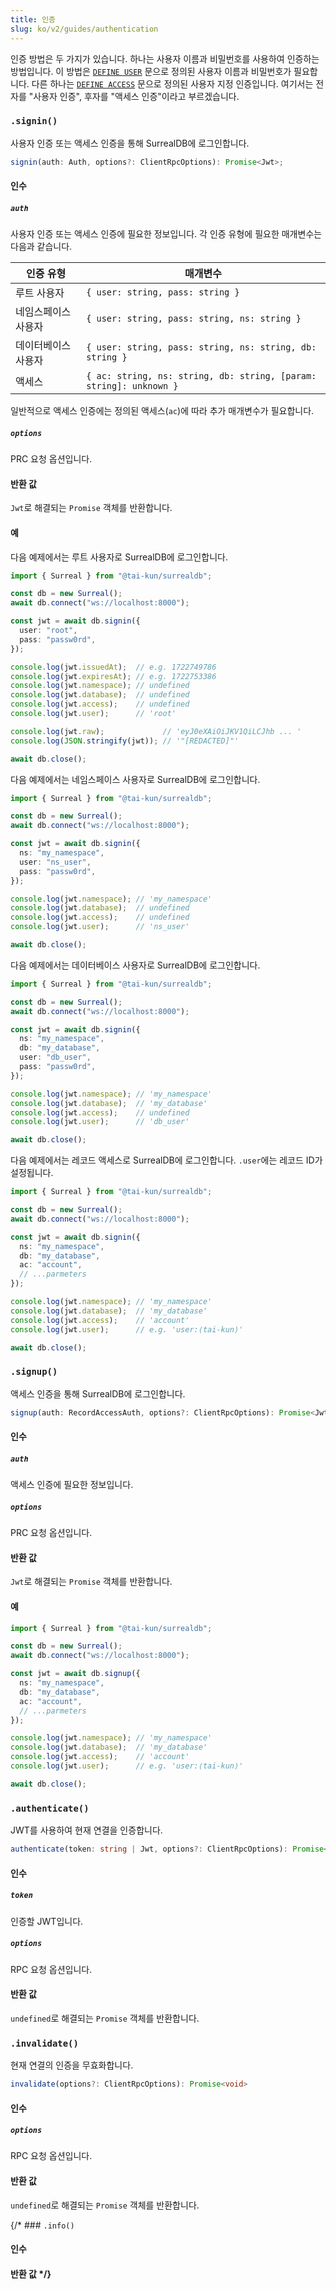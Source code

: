 ```yaml
---
title: 인증
slug: ko/v2/guides/authentication
---
```



인증 방법은 두 가지가 있습니다. 하나는 사용자 이름과 비밀번호를 사용하여 인증하는 방법입니다. 이 방법은 [`DEFINE USER`](https://surrealdb.com/docs/surrealdb/surrealql/statements/define/user) 문으로 정의된 사용자 이름과 비밀번호가 필요합니다. 다른 하나는 [`DEFINE ACCESS`](https://surrealdb.com/docs/surrealdb/surrealql/statements/define/access) 문으로 정의된 사용자 지정 인증입니다. 여기서는 전자를 "사용자 인증", 후자를 "액세스 인증"이라고 부르겠습니다.

### `.signin()` <Badge variant="instance" /><Badge variant="method" />

사용자 인증 또는 액세스 인증을 통해 SurrealDB에 로그인합니다.

```ts
signin(auth: Auth, options?: ClientRpcOptions): Promise<Jwt>;
```

#### 인수

##### `auth`

사용자 인증 또는 액세스 인증에 필요한 정보입니다. 각 인증 유형에 필요한 매개변수는 다음과 같습니다.

| 인증 유형 | 매개변수 |
| --- | ---|
| 루트 사용자 | `{ user: string, pass: string }` |
| 네임스페이스 사용자 | `{ user: string, pass: string, ns: string }` |
| 데이터베이스 사용자 | `{ user: string, pass: string, ns: string, db: string }` |
| 액세스 | `{ ac: string, ns: string, db: string, [param: string]: unknown }` |

일반적으로 액세스 인증에는 정의된 액세스(`ac`)에 따라 추가 매개변수가 필요합니다.

##### `options`

PRC 요청 옵션입니다.

#### 반환 값

`Jwt`로 해결되는 `Promise` 객체를 반환합니다.

#### 예

다음 예제에서는 루트 사용자로 SurrealDB에 로그인합니다.

```ts
import { Surreal } from "@tai-kun/surrealdb";

const db = new Surreal();
await db.connect("ws://localhost:8000");

const jwt = await db.signin({
  user: "root",
  pass: "passw0rd",
});

console.log(jwt.issuedAt);  // e.g. 1722749786
console.log(jwt.expiresAt); // e.g. 1722753386
console.log(jwt.namespace); // undefined
console.log(jwt.database);  // undefined
console.log(jwt.access);    // undefined
console.log(jwt.user);      // 'root'

console.log(jwt.raw);             // 'eyJ0eXAiOiJKV1QiLCJhb ... '
console.log(JSON.stringify(jwt)); // '"[REDACTED]"'

await db.close();
```

다음 예제에서는 네임스페이스 사용자로 SurrealDB에 로그인합니다.

```ts
import { Surreal } from "@tai-kun/surrealdb";

const db = new Surreal();
await db.connect("ws://localhost:8000");

const jwt = await db.signin({
  ns: "my_namespace",
  user: "ns_user",
  pass: "passw0rd",
});

console.log(jwt.namespace); // 'my_namespace'
console.log(jwt.database);  // undefined
console.log(jwt.access);    // undefined
console.log(jwt.user);      // 'ns_user'

await db.close();
```

다음 예제에서는 데이터베이스 사용자로 SurrealDB에 로그인합니다.

```ts
import { Surreal } from "@tai-kun/surrealdb";

const db = new Surreal();
await db.connect("ws://localhost:8000");

const jwt = await db.signin({
  ns: "my_namespace",
  db: "my_database",
  user: "db_user",
  pass: "passw0rd",
});

console.log(jwt.namespace); // 'my_namespace'
console.log(jwt.database);  // 'my_database'
console.log(jwt.access);    // undefined
console.log(jwt.user);      // 'db_user'

await db.close();
```

다음 예제에서는 레코드 액세스로 SurrealDB에 로그인합니다. `.user`에는 레코드 ID가 설정됩니다.

```ts
import { Surreal } from "@tai-kun/surrealdb";

const db = new Surreal();
await db.connect("ws://localhost:8000");

const jwt = await db.signin({
  ns: "my_namespace",
  db: "my_database",
  ac: "account",
  // ...parmeters
});

console.log(jwt.namespace); // 'my_namespace'
console.log(jwt.database);  // 'my_database'
console.log(jwt.access);    // 'account'
console.log(jwt.user);      // e.g. 'user:⟨tai-kun⟩'

await db.close();
```

### `.signup()` <Badge variant="instance" /><Badge variant="method" />

액세스 인증을 통해 SurrealDB에 로그인합니다.

```ts
signup(auth: RecordAccessAuth, options?: ClientRpcOptions): Promise<Jwt>;
```

#### 인수

##### `auth`

액세스 인증에 필요한 정보입니다.

##### `options`

PRC 요청 옵션입니다.

#### 반환 값

`Jwt`로 해결되는 `Promise` 객체를 반환합니다.

#### 예

```ts
import { Surreal } from "@tai-kun/surrealdb";

const db = new Surreal();
await db.connect("ws://localhost:8000");

const jwt = await db.signup({
  ns: "my_namespace",
  db: "my_database",
  ac: "account",
  // ...parmeters
});

console.log(jwt.namespace); // 'my_namespace'
console.log(jwt.database);  // 'my_database'
console.log(jwt.access);    // 'account'
console.log(jwt.user);      // e.g. 'user:⟨tai-kun⟩'

await db.close();
```

### `.authenticate()` <Badge variant="instance" /><Badge variant="method" />

JWT를 사용하여 현재 연결을 인증합니다.

```ts
authenticate(token: string | Jwt, options?: ClientRpcOptions): Promise<void>
```

#### 인수

##### `token`

인증할 JWT입니다.

##### `options`

RPC 요청 옵션입니다.

#### 반환 값

`undefined`로 해결되는 `Promise` 객체를 반환합니다.

### `.invalidate()` <Badge variant="instance" /><Badge variant="method" />

현재 연결의 인증을 무효화합니다.

```ts
invalidate(options?: ClientRpcOptions): Promise<void>
```

#### 인수

##### `options`

RPC 요청 옵션입니다.

#### 반환 값

`undefined`로 해결되는 `Promise` 객체를 반환합니다.

{/* ### `.info()` <Badge variant="instance" /><Badge variant="method" />

#### 인수

#### 반환 값 */}
